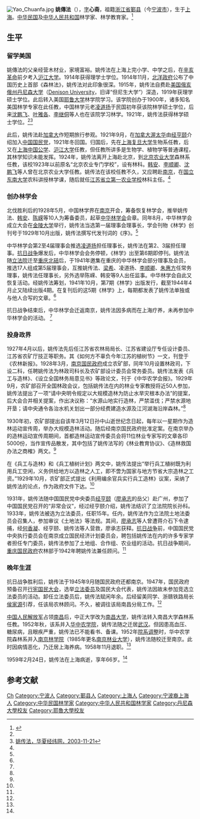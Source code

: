 [[File:Yao_Chuanfa.jpg|thumb]]
'''姚傳法'''（{{bd|1893年||1959年|2月24日|catIdx=Y姚}}），[[表字|字]]'''心斋'''，祖籍[[浙江省|浙江省]][[鄞县|鄞县]]（今[[宁波市|宁波市]]），生于[[上海|上海]]。[[中华民国|中华民国]]及[[中华人民共和国|中华人民共和国]]林学家、林学教育家。<ref name=gmw>{{Cite web |url=http://www.gmw.cn/content/2005-08/15/content_285481.htm |title=为我国林业发展做出重要贡献的姚传法，光明网，2005-08-15 |accessdate=2013-06-15 |archive-date=2012-11-14 |archive-url=https://web.archive.org/web/20121114085755/http://www.gmw.cn/content/2005-08/15/content_285481.htm |dead-url=no }}</ref>

==生平==
===留学美国===
姚傳法的父亲经营木材业，家境富裕。姚传法在上海上完小学、中学之后，在[[辛亥革命|辛亥革命]]前夕考入[[沪江大学|沪江大学]]。1914年获得理学士学位。1914年11月，[[北洋政府|北洋政府]]公布了中国历史上首部《森林法》，姚传法对此印象很深。1915年，姚传法自费赴[[美国|美国]][[俄亥俄州|俄亥俄州]][[丹尼森大学|丹尼森大学]]（[[丹尼森大学|Denison University]]，旧译“但尼生大学”）深造，1919年获理学硕士学位。此后转入美国[[耶鲁大学|耶鲁大学]]林学院学习。该学院创办于1900年，诸多知名美国林学专家在此任教，中国林学元老[[凌道扬|凌道扬]]于民国初年获该院林学硕士学位，后来[[沈鹏飞|沈鹏飞]]、[[叶雅各|叶雅各]]、[[李继侗|李继侗]]等人也在该院学习林学。1921年，姚传法获得林学硕士学位。<ref name=gmw/><ref name=hxjw>[http://search.huaxia.com/s.jsp?iDocId=500324 姚传法，华夏经纬网，2003-11-21]{{dead link|date=2017年12月 |bot=InternetArchiveBot |fix-attempted=yes }}</ref>

此后，姚传法赴[[加拿大|加拿大]]作短期旅行参观。1921年9月，在[[加拿大|加拿大]][[渥太华|渥太华]]由[[经亨颐|经亨颐]]介绍加入[[中国国民党|中国国民党]]，1921年冬回国。归国后，先在[[上海|上海]][[复旦大学|复旦大学]]生物系任教，后又在[[上海|上海]][[中国公学|中国公学]]、[[沪江大学|沪江大学]]任教，但任教所讲多是生物学、植物学等普通课程，其林学知识未能发挥。1924年，姚传法离开上海赴北京，到[[北京农业大学|北京农业大学]]森林系任教，该校1923年以前原名“北京农业专门学校”，设有林科。[[韩安|韩安]]、[[李顺卿|李顺卿]]、[[沈鹏飞|沈鹏飞]]等人曾在北京农业大学任教。姚传法在该校任教不久，又应聘赴[[南京|南京]]，在[[国立东南大学|国立东南大学]]农科讲授林学课，随后就任[[江苏省立第一农业学校|江苏省立第一农业学校]]林科主任。<ref name=gmw/>

===创办林学会===
北伐胜利后的1928年5月，中国林学界在[[南京|南京]]开会，筹备恢复林学会，推举姚传法、[[韩安|韩安]]、[[陈嵘|陈嵘]]等10人为筹备委员，起草[[中华林学会|中华林学会]]会章。同年8月，中华林学会成立大会在[[金陵大学|金陵大学]]举行，姚传法当选第一届理事会理事长，学会刊物《林学》创刊号于1929年10月出版，姚传法撰写代发刊词的《序》。<ref name=gmw/>

中华林学会第2至4届理事会推选[[凌道扬|凌道扬]]担任理事长，姚传法在第2、3届担任理事。[[抗日战争|抗日战争]]爆发后，中华林学会会务停顿，《林学》出至第6期即停刊。姚传法随[[立法院|立法院]]迁至[[重庆|重庆]][[北碚|北碚]]后，于1941年邀集在重庆的中华林学会部分理事及会员，推选17人组成第5届理事会，互推姚传法、[[梁希|梁希]]、凌道扬、[[李顺卿|李顺卿]]、[[朱惠方|朱惠方]]任常务理事，姚传法任理事长，另外选举陈嵘、韩安等9人出任监事。中华林学会自此又恢复活动。经姚传法筹划，1941年10月，第7期《林学》出版发行，截至1944年4月止又陆续出版4期。在复刊后的这5期《林学》上，每期都发表了姚传法单独或与他人合写的文章。<ref name=gmw/>

抗日战争结束后，中华林学会迁返南京，姚传法因多病而在上海疗养，未再参加中华林学会的活动。 <ref name=gmw/>

===投身政界===
1927年4月以后，姚传法先后任江苏省农林局局长、江苏省建设厅专任设计委员、江苏省农矿厅技正等职务。其《如何方不辜负今年江苏的植树节》一文，刊登于《农林新报》。1928年3月，[[南京国民政府|南京国民政府]]成立农矿部，同年10月设置林政司，下设二科，任聘姚传法为林政司科长及农矿部设计委员会常务委员。姚传法发表《兵工与造林》、《设立全国林务局意见书》等政论文，刊于《中华农学会报》。1929年9月，农矿部召开全国林政会议，包括姚传法在内的林业专家教授将近50人参加，姚传法提出了一项“请中央明令规定以大规模造林为防止水旱灾根本办法”的提案，后大会合并相关提案，作出决议称：“水源山地实行造林，严禁滥伐；严禁水源地开垦；请中央通令各治水机关划出一部分经费建造水源及江河湖海沿岸森林。”<ref name=gmw/>

1930年初，农矿部提出自该年3月12日孙中山逝世纪念日起，每年以一星期作为造林运动宣传周，举办大规模造林活动。随后经南京国民政府批准定案。在南京举办的造林运动宣传周期间，首都造林运动宣传委员会将11位林业专家写的文章各印5000份，当作宣传品散发，其中包括了姚传法写的《林业教育协议》、《造林救国办法之商榷》两文。<ref name=gmw/>

在《兵工与造林》和《兵工植树计划》两文中，姚传法提出“举行兵工植树既为利用兵工空闲，义务供给地方以造林之人工，即不啻为国家与地方节省大宗造林之工资。”1929年10月，农矿部正式提出《利用编余官兵实行兵工造林》议案，采纳了姚传法的论点，作为政府文件下达。<ref name=gmw/>

1931年，姚传法随中国国民党中央委员[[经亨颐|经亨颐]]（[[廖承志|廖承志]]的岳父）赴广州，参加了中国国民党召开的“非常会议”，经过经亨颐介绍，姚传法结识了立法院院长孙科。1933年，姚传法被选为立法委员，任职15年。任内，姚传法作为立法院土地法委员会召集人，参加审议《土地法》等法规。其间，[[廖承志|廖承志]]等人曾遭蒋介石下令逮捕，经[[何香凝|何香凝]]、经亨颐、姚传法等人营救，廖承志获释。[[抗日战争|抗日战争]]前，中国国民党中央执行委员会在南京成立国民经济计划委员会，聘包括姚传法在内的许多专家学者担任专门委员，姚传法参加了土地组、合作组、农业组的活动。抗日战争期间，[[重庆国民政府|重庆国民政府]]农林部于1942年聘姚传法兼任顾问。<ref name=gmw/>

===晚年生涯===
抗日战争胜利后，姚传法于1945年9月随国民政府还都南京。1947年，国民政府预备召开[[行宪国民大会|行宪国民大会]]，选举[[立法委员|立法委员]]及国民大会代表，姚传法因故未参加竞选立法委员的活动。卸任立法委员后，姚传法赋闲年余。后经留美同学、浙赣铁路局长[[侯家源|侯家源]]引荐，任该局农林顾问。不久，被调往该局南昌分局工作。<ref name=gmw/>

[[中国人民解放军|中国人民解放军]]占领[[南昌|南昌]]后，中正大学改为[[南昌大学|南昌大学]]，姚传法转入南昌大学森林系任教。1952年秋，该系并入[[华中农学院|华中农学院]]，姚传法随之迁居[[武汉|武汉]]。但因患高血压、糖尿病，且眼疾严重，姚传法已不能看书、备课。1952年[[院系调整|院系调整]]时，华中农学院森林系并入[[南京林学院|南京林学院]]（1985年更名[[南京林业大学|南京林业大学]]），姚传法随校迁至南京。此时因病情恶化，乃迁居上海养病。1958年11月退职。<ref name=gmw/>

1959年2月24日，姚传法在上海病逝，享年66岁。<ref name=gmw/>

==参考文献==
{{reflist}}

{{start box}}
{{s-npo}}
{{s-before|[[凌道扬|凌道扬]]|（[[中华森林会|中华森林会]]理事长）}}
{{s-title|[[中华林学会|中华林学会]]理事会理事长|1928年8月—1929年12月<br><small>（第一届）</small>}}
{{s-after|[[凌道扬|凌道扬]]}}
{{s-before|[[凌道扬|凌道扬]]}}
{{s-title|[[中华林学会|中华林学会]]理事会理事长|1941年—？<br><small>（第五届）</small>}}
{{s-after|[[梁希|梁希]]|（[[中国林学会|中国林学会]]理事会理事长）}}
{{end box}}

{{第3屆中華民國訓政時期立法委員名單}}
{{第4屆中華民國訓政時期立法委員名單}}
{{DEFAULTSORT:Yao姚}}
[[Category:姚姓|Ch]] 
[[Category:宁波人|Category:宁波人]] 
[[Category:鄞县人|Category:鄞县人]]
[[Category:上海人|Category:上海人]] 
[[Category:宁波裔上海人|Category:宁波裔上海人]]
[[Category:中华民国林学家|Category:中华民国林学家]] 
[[Category:中华人民共和国林学家|Category:中华人民共和国林学家]]
[[Category:丹尼森大學校友|Category:丹尼森大學校友]]
[[Category:耶魯大學校友|Category:耶魯大學校友]]